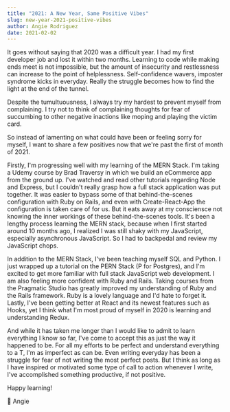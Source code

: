 ```yaml
---
title: "2021: A New Year, Same Positive Vibes"
slug: new-year-2021-positive-vibes
author: Angie Rodriguez
date: 2021-02-02
---
```


It goes without saying that 2020 was a difficult year. I had my first developer job and lost it within two months. Learning to code while making ends meet is not impossible, but the amount of insecurity and restlessness can increase to the point of helplessness. Self-confidence wavers, imposter syndrome kicks in everyday. Really the struggle becomes how to find the light at the end of the tunnel.

Despite the tumultuousness, I always try my hardest to prevent myself from complaining. I try not to think of complaining thoughts for fear of succumbing to other negative inactions like moping and playing the victim card.

So instead of lamenting on what could have been or feeling sorry for myself, I want to share a few positives now that we're past the first of month of 2021.

Firstly, I'm progressing well with my learning of the MERN Stack. I'm taking a Udemy course by Brad Traversy in which we build an eCommerce app from the ground up. I've watched and read other tutorials regarding Node and Express, but I couldn't really grasp how a full stack application was put together. It was easier to bypass some of that behind-the-scenes configuration with Ruby on Rails, and even with Create-React-App the configuration is taken care of for us. But it eats away at my consciensce not knowing the inner workings of these behind-the-scenes tools. It's been a lengthy process learning the MERN stack, because when I first started around 10 months ago, I realized I was still shaky with my JavaScript, especially asynchronous JavaScript. So I had to backpedal and review my JavaScript chops.

In addition to the MERN Stack, I've been teaching myself SQL and Python. I just wrapped up a tutorial on the PERN Stack (P for Postgres), and I'm excited to get more familiar with full stack JavaScript web development. I am also feeling more confident with Ruby and Rails. Taking courses from the Pragmatic Studio has greatly improved my understanding of Ruby and the Rails framework. Ruby is a lovely language and I'd hate to forget it. Lastly, I've been getting better at React and its newest features such as Hooks, yet I think what I'm most proud of myself in 2020 is learning and understanding Redux.

And while it has taken me longer than I would like to admit to learn everything I know so far, I've come to accept this as just the way it happened to be. For all my efforts to be perfect and understand everything to a T, I'm as imperfect as can be. Even writing everyday has been a struggle for fear of not writing the most perfect posts. But I think as long as I have inspired or motivated some type of call to action whenever I write, I've accomplished something productive, if not positive.

Happy learning!

💛 Angie
